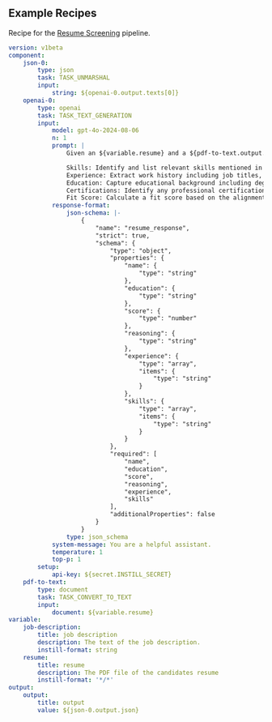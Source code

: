 ## Example Recipes

Recipe for the [Resume Screening](https://instill.tech/instill-ai/pipelines/structured-resume-screening/playground) pipeline.

```yaml
version: v1beta
component:
    json-0:
        type: json
        task: TASK_UNMARSHAL
        input:
            string: ${openai-0.output.texts[0]}
    openai-0:
        type: openai
        task: TASK_TEXT_GENERATION
        input:
            model: gpt-4o-2024-08-06
            n: 1
            prompt: |
                Given an ${variable.resume} and a ${pdf-to-text.output.body}, create an automated system to screen and convert this information into a structured candidate profile. The system should extract key information such as:

                Skills: Identify and list relevant skills mentioned in the resume.
                Experience: Extract work history including job titles, companies, durations, and responsibilities from the resume.
                Education: Capture educational background including degrees, institutions, and graduation dates from the resume.
                Certifications: Identify any professional certifications or additional qualifications in the resume.
                Fit Score: Calculate a fit score based on the alignment of the candidate's profile with the job description, taking into account required skills, experience level, and education.
            response-format:
                json-schema: |-
                    {
                        "name": "resume_response",
                        "strict": true,
                        "schema": {
                            "type": "object",
                            "properties": {
                                "name": {
                                    "type": "string"
                                },
                                "education": {
                                    "type": "string"
                                },
                                "score": {
                                    "type": "number"
                                },
                                "reasoning": {
                                    "type": "string"
                                },
                                "experience": {
                                    "type": "array",
                                    "items": {
                                        "type": "string"
                                    }
                                },
                                "skills": {
                                    "type": "array",
                                    "items": {
                                        "type": "string"
                                    }
                                }
                            },
                            "required": [
                                "name",
                                "education",
                                "score",
                                "reasoning",
                                "experience",
                                "skills"
                            ],
                            "additionalProperties": false
                        }
                    }
                type: json_schema
            system-message: You are a helpful assistant.
            temperature: 1
            top-p: 1
        setup:
            api-key: ${secret.INSTILL_SECRET}
    pdf-to-text:
        type: document
        task: TASK_CONVERT_TO_TEXT
        input:
            document: ${variable.resume}
variable:
    job-description:
        title: job description
        description: The text of the job description.
        instill-format: string
    resume:
        title: resume
        description: The PDF file of the candidates resume
        instill-format: '*/*'
output:
    output:
        title: output
        value: ${json-0.output.json}
```
